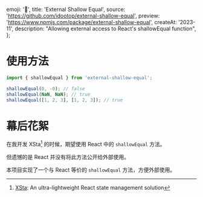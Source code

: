   emoji: '🟰',
  title: 'External Shallow Equal',
  source: 'https://github.com/idootop/external-shallow-equal',
  preview: 'https://www.npmjs.com/package/external-shallow-equal',
  createAt: '2023-11',
  description: "Allowing external access to React's shallowEqual function",
};

# 使用方法

```typescript
import { shallowEqual } from 'external-shallow-equal';

shallowEqual(0, -0); // false
shallowEqual(NaN, NaN); // true
shallowEqual([1, 2, 3], [1, 2, 3]); // true
```

# 幕后花絮

在我开发 XSta[^1] 的时候，期望使用 React 中的 `shallowEqual` 方法。

但遗憾的是 React 并没有将此方法公开给外部使用。

本项目实现了一个与 React 等价的 `shallowEqual` 方法，方便外部使用。

[^1]: [XSta](/projects/package/xsta): An ultra-lightweight React state management solution
